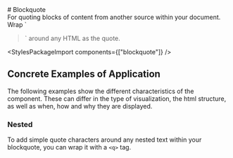 
<Meta of={BlockquoteStories} />

<div className="docs-title">
  # Blockquote

  <nav>
    <link-design of={JSON.stringify(BlockquoteStories)}></link-design>
  </nav>
</div>

<div className="lead">
  For quoting blocks of content from another source within your document. Wrap `
  <blockquote
    className="blockquote">` around any HTML as the quote.
</div>

<Canvas sourceState="shown" of={BlockquoteStories.Default} />

<div className="hide-col-default">
  <Controls of={BlockquoteStories.Default} />
</div>

<StylesPackageImport components={["blockquote"]} />

## Concrete Examples of Application

The following examples show the different characteristics of the component. These can differ in the type of visualization, the html structure, as well as when, how and why they are displayed.

### Nested

To add simple quote characters around any nested text within your blockquote, you can wrap it with a
<code>&lt;q&gt;</code> tag.

<Canvas of={BlockquoteStories.Nested} />
